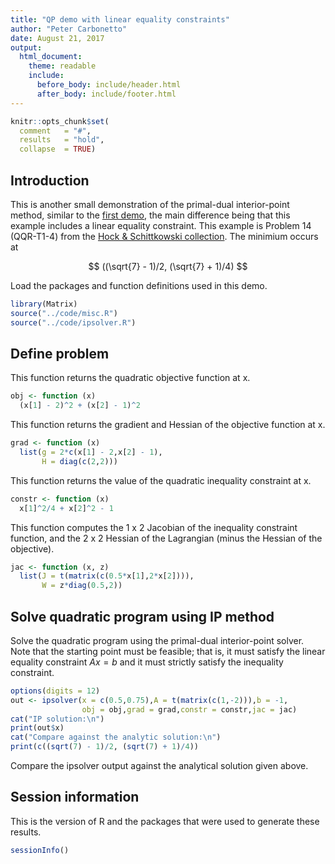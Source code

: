 ```yaml
---
title: "QP demo with linear equality constraints"
author: "Peter Carbonetto"
date: August 21, 2017
output:
  html_document:
    theme: readable
    include:
      before_body: include/header.html
      after_body: include/footer.html
---
```


```r
knitr::opts_chunk$set(
  comment   = "#",
  results   = "hold",
  collapse  = TRUE)
```

## Introduction

This is another small demonstration of the primal-dual interior-point
method, similar to the [first demo](qpdemo.html), the main difference
being that this example includes a linear equality constraint. This
example is Problem 14 (QQR-T1-4) from the [Hock & Schittkowski
collection](http://www.klaus-schittkowski.de). The minimium occurs at

$$
((\sqrt{7} - 1)/2, (\sqrt{7} + 1)/4)
$$

Load the packages and function definitions used in this demo.

```r
library(Matrix)
source("../code/misc.R")
source("../code/ipsolver.R")
```

## Define problem

This function returns the quadratic objective function at x.

```r
obj <- function (x)
  (x[1] - 2)^2 + (x[2] - 1)^2
```

This function returns the gradient and Hessian of the objective
function at x.

```r
grad <- function (x)
  list(g = 2*c(x[1] - 2,x[2] - 1),
       H = diag(c(2,2)))
```
	   
This function returns the value of the quadratic inequality constraint
at x.

```r
constr <- function (x)
  x[1]^2/4 + x[2]^2 - 1
```
  
This function computes the 1 x 2 Jacobian of the inequality
constraint function, and the 2 x 2 Hessian of the Lagrangian (minus
the Hessian of the objective).

```r
jac <- function (x, z)
  list(J = t(matrix(c(0.5*x[1],2*x[2]))),
       W = z*diag(0.5,2))
```
	   
## Solve quadratic program using IP method

Solve the quadratic program using the primal-dual interior-point
solver. Note that the starting point must be feasible; that is, it
must satisfy the linear equality constraint $Ax = b$ and it must
strictly satisfy the inequality constraint.

```r
options(digits = 12)
out <- ipsolver(x = c(0.5,0.75),A = t(matrix(c(1,-2))),b = -1,
                obj = obj,grad = grad,constr = constr,jac = jac)
cat("IP solution:\n")
print(out$x)
cat("Compare against the analytic solution:\n")
print(c((sqrt(7) - 1)/2, (sqrt(7) + 1)/4))
```

Compare the ipsolver output against the analytical solution given above.

## Session information

This is the version of R and the packages that were used to generate
these results.

```r
sessionInfo()
```
